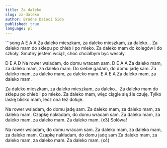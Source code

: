 ```yaml
---
title: Za daleko
slug: za-daleko
author: Brudne Dzieci Sida
published: true
language: pl
---
```


<Youtube videoId="9ThQxmWp49M" />
```song
     A              E                   A            A
Za daleko mieszkam, za daleko mieszkam, za daleko...
Za daleko mam do sklepu po chleb i po mleko.
Za daleko mam do kolegów i do szkoły.
Smutny jestem wciąż, choć chciałbym być wesoły.

D        E           A           D
Na rower wsiadam, do domu wracam sam.
D              E              A             A
Za daleko mam, za daleko mam, za daleko mam.
Do siebie gadam, do domu jadę sam.
Za daleko mam, za daleko mam, za daleko mam.
E       A      E       A
Za daleko mam, za daleko mam.

Za daleko mieszkam, za daleko mieszkam, za daleko...
Za daleko mam do sklepu po chleb i po mleko.
Za daleko mam, więc ciągle się źle czuję.
Tylko laskę blisko mam, lecz ona też dołuje.

Na rower wsiadam, do domu jadę sam.
Za daleko mam, za daleko mam, za daleko mam.
Czapkę nakładam, do domu wracam sam.
Za daleko mam, za daleko mam, za daleko mam.
Za daleko mam. (x3)
Solówa!

Na rower wsiadam, do domu wracam sam.
Za daleko mam, za daleko mam, za daleko mam.
Czapkę nakładam, do domu jadę sam
Za daleko mam, za daleko mam, za daleko mam.
Za daleko mam. (x4)
```
